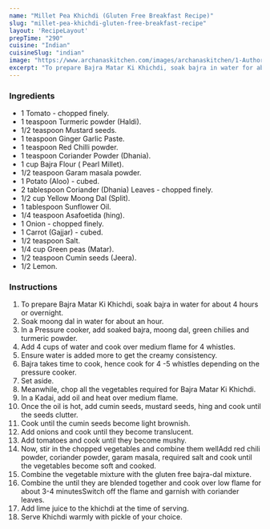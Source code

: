 ---
name: "Millet Pea Khichdi (Gluten Free Breakfast Recipe)"
slug: "millet-pea-khichdi-gluten-free-breakfast-recipe"
layout: 'RecipeLayout'
prepTime: "290"
cuisine: "Indian"
cuisineSlug: "indian"
image: "https://www.archanaskitchen.com/images/archanaskitchen/1-Author/Karthika_Gopalakrishnan/Bajra_Matar_Ki_Khichidi.jpg"
excerpt: "To prepare Bajra Matar Ki Khichdi, soak bajra in water for about 4 hours or overnight"
---

### Ingredients

- 1 Tomato - chopped finely.
- 1 teaspoon Turmeric powder (Haldi).
- 1/2 teaspoon Mustard seeds.
- 1 teaspoon Ginger Garlic Paste.
- 1 teaspoon Red Chilli powder.
- 1 teaspoon Coriander Powder (Dhania).
- 1 cup Bajra Flour ( Pearl Millet).
- 1/2 teaspoon Garam masala powder.
- 1 Potato (Aloo) - cubed.
- 2 tablespoon Coriander (Dhania) Leaves - chopped finely.
- 1/2 cup Yellow Moong Dal (Split).
- 1 tablespoon Sunflower Oil.
- 1/4 teaspoon Asafoetida (hing).
- 1 Onion - chopped finely.
- 1 Carrot (Gajjar) - cubed.
- 1/2 teaspoon Salt.
- 1/4 cup Green peas (Matar).
- 1/2 teaspoon Cumin seeds (Jeera).
- 1/2 Lemon.

### Instructions

1. To prepare Bajra Matar Ki Khichdi, soak bajra in water for about 4 hours or overnight.
1. Soak moong dal in water for about an hour.
1. In a Pressure cooker, add soaked bajra, moong dal, green chilies and turmeric powder.
1. Add 4 cups of water and cook over medium flame for 4 whistles.
1. Ensure water is added more to get the creamy consistency.
1. Bajra takes time to cook, hence cook for 4 -5 whistles depending on the pressure cooker.
1. Set aside.
1. Meanwhile, chop all the vegetables required for Bajra Matar Ki Khichdi.
1. In a Kadai, add oil and heat over medium flame.
1. Once the oil is hot, add cumin seeds, mustard seeds, hing and cook until the seeds clutter.
1. Cook until the cumin seeds become light brownish.
1. Add onions and cook until they become translucent.
1. Add tomatoes and cook until they become mushy.
1. Now, stir in the chopped vegetables and combine them wellAdd red chili powder, coriander powder, garam masala, required salt and cook until the vegetables become soft and cooked.
1. Combine the vegetable mixture with the gluten free bajra-dal mixture.
1. Combine the until they are blended together and cook over low flame for about 3-4 minutesSwitch off the flame and garnish with coriander leaves.
1. Add lime juice to the khichdi at the time of serving.
1. Serve Khichdi warmly with pickle of your choice.
